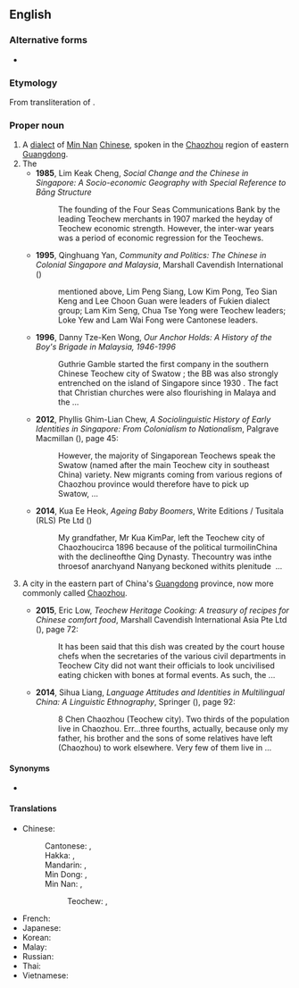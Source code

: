 ==English==

===Alternative forms===
* {{alter|en|Diojiu|Teochiu|Tiuchiu|Tie-chiu|Teochow|Chiuchow}}

===Etymology===
From transliteration of {{etyl|zhx-teo|en}} {{zh-l|潮州|tr=dio5 ziu1}}.

===Proper noun===
{{en-proper noun}}
{{wikipedia|Teochew (dialect)}}

# A [[dialect]] of [[Min Nan]] [[Chinese]], spoken in the [[Chaozhou]] region of eastern [[Guangdong]].
# The {{w|Teochew people}} {{rfclarify|en}}
#* '''1985''', Lim Keak Cheng, ''Social Change and the Chinese in Singapore: A Socio-economic Geography with Special Reference to Bāng Structure''
#*: The founding of the Four Seas Communications Bank by the leading Teochew  merchants in 1907 marked the heyday of Teochew economic strength. However,  the inter-war years was a period of economic regression for the Teochews.
#* '''1995''', Qinghuang Yan, ''Community and Politics: The Chinese in Colonial Singapore and Malaysia'', Marshall Cavendish International ({{ISBN|9789812100627}})
#*: mentioned above, Lim Peng Siang, Low Kim Pong, Teo Sian Keng and Lee  Choon Guan were leaders of Fukien dialect group; Lam Kim Seng, Chua Tse  Yong were Teochew leaders; Loke Yew and Lam Wai Fong were Cantonese  leaders.
#* '''1996''', Danny Tze-Ken Wong, ''Our Anchor Holds: A History of the Boy's Brigade in Malaysia, 1946-1996''
#*: Guthrie Gamble started the first company in the southern Chinese Teochew city  of Swatow ; the BB was also strongly entrenched on the island of Singapore  since 1930 . The fact that Christian churches were also flourishing in Malaya and  the&nbsp;...
#* '''2012''', Phyllis Ghim-Lian Chew, ''A Sociolinguistic History of Early Identities in Singapore: From Colonialism to Nationalism'', Palgrave Macmillan ({{ISBN|9781137012333}}), page 45:
#*: However, the majority of Singaporean Teochews speak the Swatow (named after  the main Teochew city in southeast China) variety. New migrants coming from  various regions of Chaozhou province would therefore have to pick up Swatow,&nbsp;...
#* '''2014''', Kua Ee Heok, ''Ageing Baby Boomers'', Write Editions / Tusitala (RLS) Pte Ltd ({{ISBN|9789810792923}})
#*: My grandfather, Mr Kua KimPar, left the Teochew city of Chaozhoucirca 1896  because of the political turmoilinChina with the declineofthe Qing Dynasty.  Thecountry was inthe throesof anarchyand Nanyang beckoned withits plenitude &nbsp;...
# {{lb|en|dated}} A city in the eastern part of China's [[Guangdong]] province, now more commonly called [[Chaozhou]]. {{rfv-sense|en}}
#* '''2015''', Eric Low, ''Teochew Heritage Cooking: A treasury of recipes for Chinese comfort food'', Marshall Cavendish International Asia Pte Ltd ({{ISBN|9789814677356}}), page 72:
#*: It has been said that this dish was created by the court house chefs when the  secretaries of the various civil departments in Teochew City did not want their  officials to look uncivilised eating chicken with bones at formal events. As such,  the&nbsp;...
#* '''2014''', Sihua Liang, ''Language Attitudes and Identities in Multilingual China: A Linguistic Ethnography'', Springer ({{ISBN|9783319126197}}), page 92:
#*: 8 Chen Chaozhou (Teochew city). Two thirds of the population live in Chaozhou.  Err...three fourths, actually, because only my father, his brother and the sons of  some relatives have left (Chaozhou) to work elsewhere. Very few of them live in&nbsp;...

====Synonyms====
* {{l|en|Chaozhou}}

====Translations====
{{trans-top|one of the divisions of the Chinese language}}
* Chinese:
*: Cantonese: {{t|yue|潮州話|sc=Hani}}, {{t|yue|潮州话|tr=ciu4 zau1 waa6-2|sc=Hani}}
*: Hakka: {{t|hak|潮州話|sc=Hani}}, {{t|hak|潮州话|tr=Chhèu-chû-fa|sc=Hani}}
*: Mandarin: {{t+|cmn|潮州話|sc=Hani}}, {{t|cmn|潮州话|tr=Cháozhōuhuà|sc=Hani}}
*: Min Dong: {{t|cdo|潮州話|sc=Hani}}, {{t|cdo|潮州话|tr=Dièu-ciŭ-uâ|sc=Hani}}
*: Min Nan: {{t+|nan|潮州話|sc=Hani}}, {{t|nan|潮州话|tr=Tiô-chiu-ōe|sc=Hani}}
*:: Teochew: {{t+|nan|潮州話|sc=Hani}}, {{t|nan|潮州话|tr=die5 ziu1 uê7, dio5 ziu1 uê7|sc=Hani}}
{{trans-mid}}
* French: {{t+|fr|teochew|m}}
* Japanese: {{t+|ja|潮州語|tr=ちょうしゅうご, chōshūgo}}
* Korean: {{t|ko|조주어}}
* Malay: {{t|ms|[[bahasa]] [[Teochew]]}}
* Russian: {{t|ru|чаоша́ньский|m}}
* Thai: {{t|th|แต้จิ๋ว}}
* Vietnamese: {{t|vi|[[tiếng]] [[Triều Châu]]}}
{{trans-bottom}}

{{trans-see|city|Chaozhou}}